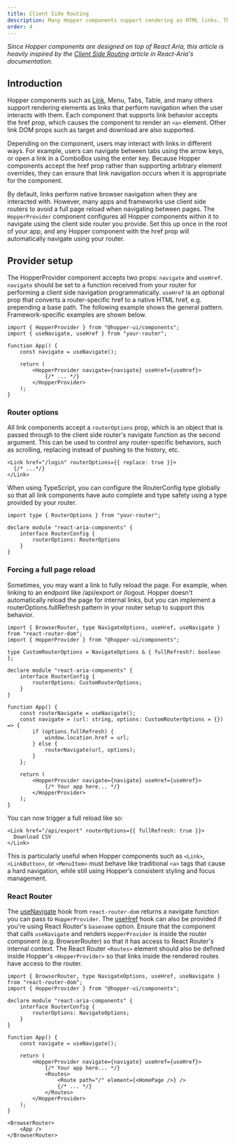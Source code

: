 ```yaml
---
title: Client Side Routing
description: Many Hopper components support rendering as HTML links. This page discusses how to set up your app to integrate Hopper links with your framework or client side router.
order: 4
---
```


_Since Hopper components are designed on top of React Aria, this article is heavily inspired by the [Client Side Routing](https://react-spectrum.adobe.com/react-spectrum/routing.html) article in React-Aria's documentation._

## Introduction

Hopper components such as [Link](./Link), Menu, Tabs, Table, and many others support rendering elements as links that perform navigation when the user interacts with them. Each component that supports link behavior accepts the href prop, which causes the component to render an `<a>` element. Other link DOM props such as target and download are also supported.

Depending on the component, users may interact with links in different ways. For example, users can navigate between tabs using the arrow keys, or open a link in a ComboBox using the enter key. Because Hopper components accept the href prop rather than supporting arbitrary element overrides, they can ensure that link navigation occurs when it is appropriate for the component.

By default, links perform native browser navigation when they are interacted with. However, many apps and frameworks use client side routers to avoid a full page reload when navigating between pages. The `HopperProvider` component configures all Hopper components within it to navigate using the client side router you provide. Set this up once in the root of your app, and any Hopper component with the href prop will automatically navigate using your router.

## Provider setup

The HopperProvider component accepts two props: `navigate` and `useHref`. `navigate` should be set to a function received from your router for performing a client side navigation programmatically. `useHref` is an optional prop that converts a router-specific href to a native HTML href, e.g. prepending a base path. The following example shows the general pattern. Framework-specific examples are shown below.

```tsx
import { HopperProvider } from "@hopper-ui/components";
import { useNavigate, useHref } from "your-router";

function App() {
    const navigate = useNavigate();

    return (
        <HopperProvider navigate={navigate} useHref={useHref}>
            {/* ... */}
        </HopperProvider>
    );
}
```

### Router options

All link components accept a `routerOptions` prop, which is an object that is passed through to the client side router's navigate function as the second argument. This can be used to control any router-specific behaviors, such as scrolling, replacing instead of pushing to the history, etc.

```tsx
<Link href="/login" routerOptions={{ replace: true }}>
  {/* ...*/}
</Link>
```
When using TypeScript, you can configure the RouterConfig type globally so that all link components have auto complete and type safety using a type provided by your router.

```tsx
import type { RouterOptions } from "your-router";

declare module "react-aria-components" {
    interface RouterConfig {
        routerOptions: RouterOptions
    }
}
```

### Forcing a full page reload

Sometimes, you may want a link to fully reload the page. For example, when linking to an endpoint like /api/export or /logout. Hopper doesn't automatically reload the page for internal links, but you can implement a routerOptions.fullRefresh pattern in your router setup to support this behavior.

```tsx
import { BrowserRouter, type NavigateOptions, useHref, useNavigate } from "react-router-dom";
import { HopperProvider } from "@hopper-ui/components";

type CustomRouterOptions = NavigateOptions & { fullRefresh?: boolean };

declare module "react-aria-components" {
    interface RouterConfig {
        routerOptions: CustomRouterOptions;
    }
}

function App() {
    const routerNavigate = useNavigate();
    const navigate = (url: string, options: CustomRouterOptions = {}) => {
        if (options.fullRefresh) {
            window.location.href = url;
        } else {
            routerNavigate(url, options);
        }
    };

    return (
        <HopperProvider navigate={navigate} useHref={useHref}>
            {/* Your app here... */}
        </HopperProvider>
    );
}
```
You can now trigger a full reload like so:

```tsx
<Link href="/api/export" routerOptions={{ fullRefresh: true }}>
  Download CSV
</Link>
```

This is particularly useful when Hopper components such as `<Link>`, `<LinkButton>`, or `<MenuItem>` must behave like traditional `<a>` tags that cause a hard navigation, while still using Hopper’s consistent styling and focus management.

### React Router

The [useNavigate](https://reactrouter.com/en/main/hooks/use-navigate) hook from `react-router-dom` returns a navigate function you can pass to `HopperProvider`. The [useHref](https://reactrouter.com/en/main/hooks/use-href) hook can also be provided if you're using React Router's `basename` option. Ensure that the component that calls `useNavigate` and renders `HopperProvider` is inside the router component (e.g. BrowserRouter) so that it has access to React Router's internal context. The React Router `<Routes>` element should also be defined inside Hopper's `<HopperProvider>` so that links inside the rendered routes have access to the router.

```tsx
import { BrowserRouter, type NavigateOptions, useHref, useNavigate } from "react-router-dom";
import { HopperProvider } from "@hopper-ui/components";

declare module "react-aria-components" {
    interface RouterConfig {
        routerOptions: NavigateOptions;
    }
}

function App() {
    const navigate = useNavigate();

    return (
        <HopperProvider navigate={navigate} useHref={useHref}>
            {/* Your app here... */}
            <Routes>
                <Route path="/" element={<HomePage />} />
                {/* ... */}
            </Routes>
        </HopperProvider>
    );
}

<BrowserRouter>
    <App />
</BrowserRouter>
```
